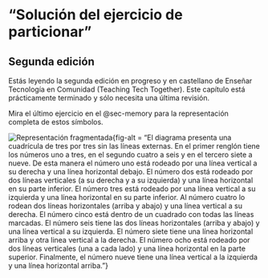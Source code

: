 # "Solución del ejercicio de particionar" {#sec-chunking}

::: callout-note
## Segunda edición

Estás leyendo la segunda edición en progreso y en castellano de Enseñar Tecnología en Comunidad (Teaching Tech Together). Este capítulo está prácticamente terminado y sólo necesita una última revisión.
:::


Mira el último ejercicio en el @sec-memory para la representación completa de estos símbolos.

![Representación fragmentada](diagrams/chunking-chunked.svg){fig-alt = "El diagrama presenta una cuadrícula de tres por tres sin las líneas externas. En el primer renglón tiene los números uno a tres, en el segundo cuatro a seis y en el tercero siete a nueve. De esta manera el número uno está rodeado por una línea vertical a su derecha y una línea horizontal debajo. El número dos está rodeado por dos líneas verticales (a su derecha y a su izquierda) y una línea horizontal en su parte inferior. El número tres está rodeado por una línea vertical a su izquierda y una línea horizontal en su parte inferior. Al número cuatro lo rodean dos líneas horizontales (arriba y abajo) y una línea vertical a su derecha. El número cinco está dentro de un cuadrado con todas las líneas marcadas. El número seis tiene las dos líneas horizontales (arriba y abajo) y una línea vertical a su izquierda. El número siete tiene una línea horizontal arriba y otra linea vertical a la derecha. El número ocho está rodeado por dos líneas verticales (una a cada lado) y una línea horizontal en la parte superior. Finalmente, el número nueve tiene una línea vertical a la izquierda y una línea horizontal arriba."}
